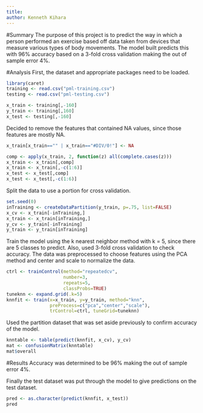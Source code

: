 ```yaml
---
title: 
author: Kenneth Kihara
---
```


#Summary
The purpose of this project is to predict the way in which a person 
performed an exercise based off data taken from devices that measure 
various types of body movements. The model built predicts this with 
96% accuracy based on a 3-fold cross validation making the out of 
sample error 4%.

#Analysis
First, the dataset and appropriate packages need to be loaded.
```r
library(caret)
training <- read.csv("pml-training.csv")
testing <- read.csv("pml-testing.csv")

x_train <- training[,-160]
y_train <- training[,160]
x_test <- testing[,-160]
```

Decided to remove the features that contained NA values, since those 
features are mostly NA.
```r
x_train[x_train=="" | x_train=="#DIV/0!"] <- NA

comp <- apply(x_train, 2, function(z) all(complete.cases(z)))
x_train <- x_train[,comp]
x_train <- x_train[,-c(1:6)]
x_test <- x_test[,comp]
x_test <- x_test[,-c(1:6)]
```

Split the data to use a portion for cross validation.
```r
set.seed(0)
inTraining <- createDataPartition(y_train, p=.75, list=FALSE)
x_cv <- x_train[-inTraining,]
x_train <- x_train[inTraining,]
y_cv <- y_train[-inTraining]
y_train <- y_train[inTraining]
```

Train the model using the k nearest neighbor method with k = 5, since 
there are 5 classes to predict. Also, used 3-fold cross validation to 
check accuracy. The data was preprocessed to choose features using the 
PCA method and center and scale to normalize the data.
```r
ctrl <- trainControl(method="repeatedcv",
                     number=3,
                     repeats=5,
                     classProbs=TRUE)
tuneknn <- expand.grid(.k=5)
knnfit <- train(x=x_train, y=y_train, method="knn",
                preProcess=c("pca","center","scale"),
                trControl=ctrl, tuneGrid=tuneknn)
```

Used the partition dataset that was set aside previously to confirm 
accuracy of the model.
```r
knntable <- table(predict(knnfit, x_cv), y_cv)
mat <- confusionMatrix(knntable)
mat$overall
```

#Results
Accuracy was determined to be 96% making the out of sample error 4%.

Finally the test dataset was put through the model to give predictions 
on the test dataset.
```r
pred <- as.character(predict(knnfit, x_test))
pred
```